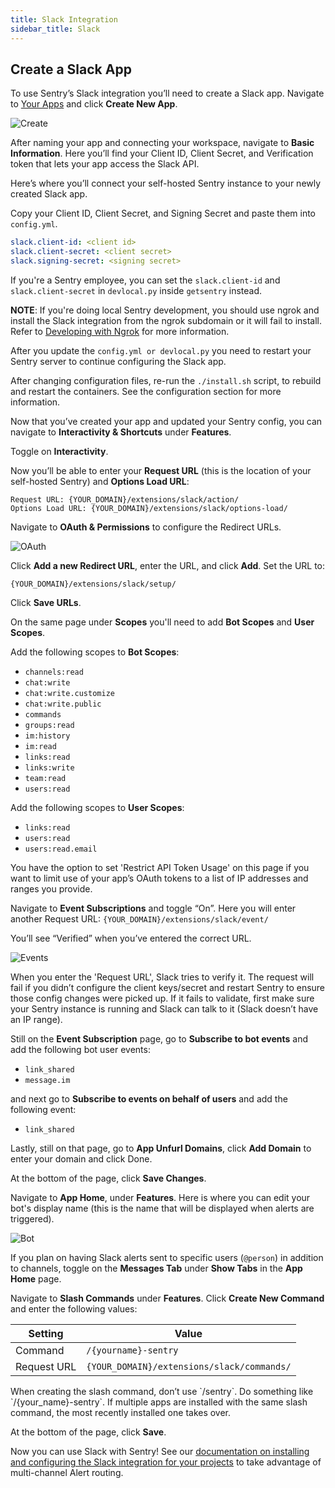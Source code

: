 ```yaml
---
title: Slack Integration
sidebar_title: Slack
---
```


## Create a Slack App

To use Sentry’s Slack integration you’ll need to create a Slack app. Navigate to [Your Apps](https://api.slack.com/apps/) and click __Create New App__.

![Create](./create.png)

After naming your app and connecting your workspace, navigate to __Basic Information__. Here you’ll find your Client ID, Client Secret, and Verification token that lets your app access the Slack API.

Here’s where you’ll connect your self-hosted Sentry instance to your newly created Slack app.

Copy your Client ID, Client Secret, and Signing Secret and paste them into <code>config.yml</code>.

```yaml
slack.client-id: <client id>
slack.client-secret: <client secret>
slack.signing-secret: <signing secret>
```

If you're a Sentry employee, you can set the `slack.client-id` and `slack.client-secret` in `devlocal.py` inside `getsentry` instead.

**NOTE**: If you're doing local Sentry development, you should use ngrok and install the Slack integration from the ngrok subdomain or it will fail to install. Refer to [Developing with Ngrok](https://develop.sentry.dev/development-infrastructure/ngrok/) for more information.

After you update the <code>config.yml or devlocal.py</code> you need to restart your Sentry server to continue configuring the Slack app.

<Alert title="Note (for self-hosted users)" level="info">
    After changing configuration files, re-run the <code>./install.sh</code> script, to rebuild and restart the containers. See the <Link to="/self-hosted/#configuration">configuration section</Link> for more information.
</Alert>

Now that you’ve created your app and updated your Sentry config, you can navigate to __Interactivity & Shortcuts__ under __Features__.

Toggle on __Interactivity__.

Now you’ll be able to enter your **Request URL** (this is the location of your self-hosted Sentry) and **Options Load URL**:

```
Request URL: {YOUR_DOMAIN}/extensions/slack/action/
Options Load URL: {YOUR_DOMAIN}/extensions/slack/options-load/
```

Navigate to __OAuth & Permissions__ to configure the Redirect URLs.

![OAuth](./oauth.png)

Click __Add a new Redirect URL__, enter the URL, and click __Add__. Set the URL to:

```
{YOUR_DOMAIN}/extensions/slack/setup/
```

Click __Save URLs__.

On the same page under __Scopes__ you'll need to add __Bot Scopes__ and __User Scopes__.

Add the following scopes to __Bot Scopes__:

* `channels:read`
* `chat:write`
* `chat:write.customize`
* `chat:write.public`
* `commands`
* `groups:read`
* `im:history`
* `im:read`
* `links:read`
* `links:write`
* `team:read`
* `users:read`

Add the following scopes to __User Scopes__:

* `links:read`
* `users:read`
* `users:read.email`

<Alert level="info">
You have the option to set 'Restrict API Token Usage' on this page if you want to limit use of your app’s OAuth tokens to a list of IP addresses and ranges you provide.
</Alert>

Navigate to __Event Subscriptions__ and toggle “On”. Here you will enter another Request URL: `{YOUR_DOMAIN}/extensions/slack/event/`

You’ll see “Verified” when you’ve entered the correct URL.

![Events](./events.png)

<Alert level="info">
When you enter the 'Request URL', Slack tries to verify it. The request will fail if you didn’t configure the client keys/secret and restart Sentry to ensure those config changes were picked up. If it fails to validate, first make sure your Sentry instance is running and Slack can talk to it (Slack <Link to="https://twitter.com/slackapi/status/567110311476350976?lang=en">doesn’t have an IP range</Link>).
</Alert>

Still on the __Event Subscription__ page, go to __Subscribe to bot events__ and add the following bot user events:

* `link_shared`
* `message.im`

and next go to __Subscribe to events on behalf of users__ and add the following event:

* `link_shared`

Lastly, still on that page, go to __App Unfurl Domains__, click __Add Domain__ to enter your domain and click Done.

At the bottom of the page, click __Save Changes__.

Navigate to __App Home__, under __Features__. Here is where you can edit your bot's display name (this is the name that will be displayed when alerts are triggered).

![Bot](./bot.png)

If you plan on having Slack alerts sent to specific users (`@person`) in addition to channels, toggle on the __Messages Tab__ under __Show Tabs__ in the __App Home__ page.

Navigate to __Slash Commands__ under __Features__. Click __Create New Command__ and enter the following values:

| Setting                         | Value                                         |
| ------------------------------- | --------------------------------------------- |
| Command                         | `/{yourname}-sentry`                          |
| Request URL                     | `{YOUR_DOMAIN}/extensions/slack/commands/`    |


<Alert title="Note" level="info">
    When creating the slash command, don’t use `/sentry`. Do something like `/{your_name}-sentry`. If multiple apps are installed with the same slash command, the most recently installed one takes over.
</Alert>

At the bottom of the page, click __Save__.

Now you can use Slack with Sentry! See our [documentation on installing and configuring the Slack integration for your projects](https://docs.sentry.io/product/integrations/notification-incidents/slack/) to take advantage of multi-channel Alert routing.
